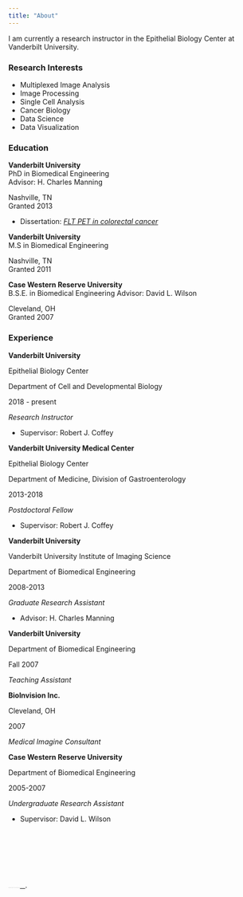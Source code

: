 ```yaml
---
title: "About"
---
```


I am currently a research instructor in the Epithelial Biology Center at Vanderbilt University.

### Research Interests

-   Multiplexed Image Analysis
-   Image Processing
-   Single Cell Analysis
-   Cancer Biology
-   Data Science
-   Data Visualization

### Education

::: {.d-flex .justify-content-between}
<div>

**Vanderbilt University**\
PhD in Biomedical Engineering\
Advisor: H. Charles Manning

</div>

::: text-end
Nashville, TN\
Granted 2013
:::
:::

-   Dissertation: [*FLT PET in colorectal cancer*](https://ir.vanderbilt.edu/handle/1803/11047?show=full)

::: {.d-flex .justify-content-between}
<div>

**Vanderbilt University**\
M.S in Biomedical Engineering\

</div>

::: text-end
Nashville, TN\
Granted 2011
:::
:::

::: {.d-flex .justify-content-between}
<div>

**Case Western Reserve University**\
B.S.E. in Biomedical Engineering
Advisor: David L. Wilson

</div>

::: text-end
Cleveland, OH\
Granted 2007
:::
:::

### Experience

::: {.d-flex .justify-content-between}
<div>

**Vanderbilt University**

Epithelial Biology Center

Department of Cell and Developmental Biology

</div>

::: text-end
2018 - present
:::
:::

*Research Instructor*

-   Supervisor: Robert J. Coffey

::: {.d-flex .justify-content-between}
<div>

**Vanderbilt University Medical Center**

Epithelial Biology Center

Department of Medicine, Division of Gastroenterology

</div>

::: text-end
2013-2018
:::
:::

*Postdoctoral Fellow*

-   Supervisor: Robert J. Coffey

::: {.d-flex .justify-content-between}
<div>

**Vanderbilt University**

Vanderbilt University Institute of Imaging Science

Department of Biomedical Engineering

</div>

::: text-end
2008-2013
:::
:::

*Graduate Research Assistant*

-   Advisor: H. Charles Manning

::: {.d-flex .justify-content-between}
<div>

**Vanderbilt University**

Department of Biomedical Engineering

</div>

::: text-end
Fall 2007
:::
:::

*Teaching Assistant*

::: {.d-flex .justify-content-between}
<div>

**BioInvision Inc.**

Cleveland, OH

</div>

::: text-end
2007
:::
:::

*Medical Imagine Consultant*

::: {.d-flex .justify-content-between}
<div>

**Case Western Reserve University**

Department of Biomedical Engineering

</div>

::: text-end
2005-2007
:::
:::

*Undergraduate Research Assistant*

-   Supervisor: David L. Wilson

<br><br><br><br><br><br> [Website design based on: Drew Dimmery. 2022. "Quarto for an Academic Website." May 11, 2022. <https://ddimmery.com/posts/quarto-website>]{style="font-size:.5;"}.
